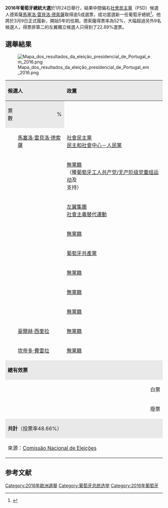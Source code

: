 {{Infobox Election
| election_name = 2016年葡萄牙總統選舉
| country = Portugal
| type = presidential
| ongoing = no
| previous_election = 2011年葡萄牙總統選舉
| previous_year = 2011
| next_election = 2021年葡萄牙總統選舉
| next_year = ''2021''
| election_date = 2016年1月24日
| turnout = 48.66%

| image1 = [[File:Marcelo2015.png|129px]]
| candidate1 = [[馬塞洛·雷貝洛·德索薩|馬塞洛·雷貝洛·德索薩]]
| party1 = [[社會民主黨_(葡萄牙)|社會民主黨]]
| color1 = FF9900
| popular_vote1 = 2,413,956
| percentage1 = 52.0%

| image2 = [[File:António_Nóvoa_2013-06-19_(reduzida).jpg|129px]]
| candidate2 = {{le|安東尼奧·桑帕約·德諾沃亞|António Sampaio da Nóvoa}}
| party2 = Independent (politician)
| popular_vote2 = 1,062,138
| percentage2 = 22.9%

| image3 = [[File:Marisa_Matias_2014_crop.jpg|129px]]
| candidate3 = {{le|瑪麗莎·馬蒂亞斯|Marisa Matias}}
| party3 = [[左翼集團|左翼集團]]
| color3 = 8B0000
| popular_vote3 = 469,814
| percentage3 = 10.1%

| image4 = [[File:Maria_de_Belém_Roseira.jpg|129px]]
| candidate4 = {{le|瑪麗亞·德貝倫·羅塞拉|Maria de Belém Roseira}}
| party4 = Independent (politician) 
| popular_vote4 = 196,765
| percentage4 = 4.2%

| image5 = [[File:EdgarSilva2016.jpg|129px]]
| candidate5 = {{link-pt|埃德加·席爾瓦|Edgar Silva}}
| party5 = [[葡萄牙共產黨|葡萄牙共產黨]]
| color5 = DA251E
| popular_vote5 = 183,051
| percentage5 = 3.9%

| image6 =[[File:No_image.png|129px]]
| candidate6 = {{link-pt|維托里諾·席爾瓦|Vitorino Silva}}
| party6 = Independent (politician)
| popular_vote6 = 152,374 
| percentage6 = 3.3%

| title = [[葡萄牙總統列表|葡萄牙總統]]
| before_election = [[阿尼巴尔·卡瓦科·席尔瓦|阿尼巴尔·卡瓦科·席尔瓦]]
| before_party = [[社會民主黨_(葡萄牙)|社會民主黨]]
| after_election = [[馬塞洛·雷貝洛·德索薩|馬塞洛·雷貝洛·德索薩]]
| after_party = 社會民主黨
}}

'''2016年葡萄牙總統大選'''於1月24日舉行，結果中間偏右[[社會民主黨_(葡萄牙)|社會民主黨]]（PSD）候選人德索薩[[馬塞洛·雷貝洛·德索薩|馬塞洛·雷貝洛·德索薩]]取得逾5成選票，成功當選新一任葡萄牙總統<ref>{{Cite web |url=http://www.euronews.com/2016/01/25/results-and-reaction-portugal-votes-for-a-new-president/ |title=Rebelo de Sousa wins Portuguese presidential election |accessdate=2016-05-16 |archive-date=2016-06-03 |archive-url=https://web.archive.org/web/20160603032007/http://www.euronews.com/2016/01/25/results-and-reaction-portugal-votes-for-a-new-president/ |dead-url=no }}</ref>。他將於3月9日正式履新，開始5年的任期。德索薩得票率為52%，大幅超過另外9名候選人，得票排第二的左翼獨立候選人{{le|安東尼奧·桑帕約·德諾沃亞|António Sampaio da Nóvoa}}只得到了22.89%選票。

==選舉結果==
[[File:Mapa_dos_resultados_da_eleição_presidencial_de_Portugal_em_2016.png|right]]
{| class=wikitable style=text-align:right
|-
!style="background-color:#E9E9E9" align=left colspan="2" rowspan="2"|候選人
!style="background-color:#E9E9E9" align=left rowspan="2"|政黨
!style="background-color:#E9E9E9" align=right colspan="2"|首輪投票
|-
!style="background-color:#E9E9E9" align=right|票數
!style="background-color:#E9E9E9" align=right|%
|-
|style="width: 10px" bgcolor=#FF9900 align="center" | 
|align=left|[[馬塞洛·雷貝洛·德索薩|馬塞洛·雷貝洛·德索薩]]
|align=left|[[社會民主黨_(葡萄牙)|社會民主黨]]<br>[[民主和社會中心－人民黨|民主和社會中心－人民黨]]<br>{{le|人民君主主義黨 (葡萄牙)|People's Monarchist Party (Portugal)|人民君主主義黨}}
|align="right" |2,413,956
|align="right" |52.00
|-
|style="width: 5px" bgcolor=gray align="center" | 
|align=left|{{le|安東尼奧·桑帕約·德諾沃亞|António Sampaio da Nóvoa}}
|align=left|[[無黨籍|無黨籍]]<br>（獲[[葡萄牙工人共产党/无产阶级党重组运动|葡萄牙工人共产党/无产阶级党重组运动]]及<br>{{le|自由/行動時刻|LIVRE/Tempo de Avançar}}支持）
|align="right" |1,062,138
|align="right" |22.88
|-
|style="width: 5px" bgcolor=darkred align="center" | 
|align=left|{{le|瑪麗莎·馬蒂亞斯|Marisa Matias}}
|align=left|[[左翼集團|左翼集團]]<br>[[社會主義替代運動|社會主義替代運動]]
|align="right" |469,814
|align="right" |10.12
|-
|style="width: 5px" bgcolor=gray align="center" | 
|align=left|{{le|瑪麗亞·德貝倫·羅塞拉|Maria de Belém Roseira}}
|align=left| [[無黨籍|無黨籍]] 
|align="right" |196,765
|align="right" |4.24
|-
|style="width: 5px" bgcolor=red align="center" | 
|align=left|{{link-pt|埃德加·席爾瓦|Edgar Silva}}
|align=left|[[葡萄牙共產黨|葡萄牙共產黨]]
|align="right" |183,051
|align="right" |3.94
|-
|style="width: 5px" bgcolor=gray align="center" | 
|align=left|{{link-pt|維托里諾·席爾瓦|Vitorino Silva}}
|align=left|[[無黨籍|無黨籍]]
|align="right" |152,374
|align="right" |3.28
|-
|style="width: 5px" bgcolor=gray align="center" | 
|align=left|{{le|保羅·德莫賴斯|Paulo de Morais}}
|align=left|[[無黨籍|無黨籍]]
|align="right" |100,191
|align="right" |2.16
|-
|style="width: 5px" bgcolor=gray align="center" | 
|align=left|{{le|恩里克·內圖|Henrique Neto}}
|align=left|[[無黨籍|無黨籍]]
|align="right" |39,163
|align="right" |0.84
|-
|style="width: 5px" bgcolor=gray align="center" | 
|align=left|[[豪爾赫·西奎拉|豪爾赫·西奎拉]]
|align=left|[[無黨籍|無黨籍]]
|align="right" |13,954
|align="right" |0.30
|-
|style="width: 5px" bgcolor=gray align="center" | 
|align=left|[[坎帝多·費雷拉|坎帝多·費雷拉]]
|align=left|[[無黨籍|無黨籍]]
|align="right" |10,609
|align="right" |0.23
|-
|colspan="3" align=left style="background-color:#E9E9E9"|'''總有效票'''
|width="65" align="right" style="background-color:#E9E9E9"|'''4,642,015'''
|width="40" align="right" style="background-color:#E9E9E9"|'''100.00'''
|-
|align=right colspan="3"|白票
|width="65" align="right" |58,964
|width="40" align="right" |1.24
|-
|align=right colspan="3" |廢票
|width="65" align="right"|43,588
|width="40" align="right"|0.92
|-
|colspan="3" align=left style="background-color:#E9E9E9"|'''共計'''（投票率48.66%）
|width="65" align="right" style="background-color:#E9E9E9"|'''4,744,597 '''
|width="40" align="right" style="background-color:#E9E9E9"|
|-
|colspan=5 align=left|來源：[http://www.cne.pt/sites/default/files/dl/pr_2016_mapa_oficial_resultados_3_2016.pdf Comissão Nacional de Eleições]{{Wayback|url=http://www.cne.pt/sites/default/files/dl/pr_2016_mapa_oficial_resultados_3_2016.pdf |date=20160303001423 }}
|}

{{bar box
|title=第一輪選票份額
|titlebar=#ddd
|width=600px
|barwidth=310px
|bars=
{{bar percent|馬塞洛·雷貝洛·德索薩|#FF9900|52.00}}
{{bar percent|安東尼奧·桑帕約·德諾沃亞|#DDDDDD|22.88}}
{{bar percent|瑪麗莎·馬蒂亞斯|#8B0000|10.12}}
{{bar percent|瑪麗亞·德貝倫·羅塞拉|#DDDDDD|4.24}}
{{bar percent|埃德加·席爾瓦|#DA251E|3.94}}
{{bar percent|維托里諾·席爾瓦|#DDDDDD|3.28}}
{{bar percent|保羅·德莫賴斯|#DDDDDD|2.16}}
{{bar percent|恩里克·內圖|#DDDDDD|0.84}}
{{bar percent|豪爾赫·西奎拉|#DDDDDD|0.30}}
{{bar percent|坎帝多·費雷拉|#DDDDDD|0.23}}
{{bar percent|白票/廢票|#777777|2.16}}
{{bar percent|棄權|Black|51.34}}
}}

==参考文献==
{{reflist}}

{{葡萄牙選舉}}
[[Category:2016年歐洲選舉|Category:2016年歐洲選舉]]
[[Category:葡萄牙总统选举|Category:葡萄牙总统选举]]
[[Category:2016年葡萄牙|Category:2016年葡萄牙]]